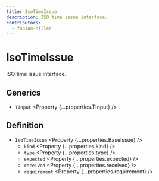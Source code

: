 ```yaml
---
title: IsoTimeIssue
description: ISO time issue interface.
contributors:
  - fabian-hiller
---
```



# IsoTimeIssue

ISO time issue interface.

## Generics

- `TInput` <Property {...properties.TInput} />

## Definition

- `IsoTimeIssue` <Property {...properties.BaseIssue} />
  - `kind` <Property {...properties.kind} />
  - `type` <Property {...properties.type} />
  - `expected` <Property {...properties.expected} />
  - `received` <Property {...properties.received} />
  - `requirement` <Property {...properties.requirement} />
